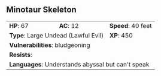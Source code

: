 ## Minotaur Skeleton {#monster-minotaur-skeleton}

```{=html}
<table class="table table-striped">
    <tbody>
        <tr>                    
            <td><b>HP</b>: 67</td>
            <td><b>AC</b>: 12</td>
            <td><b>Speed</b>: 40 feet</td>
        </tr>
        <tr>
            <td colspan="2"><b>Type</b>: Large Undead (Lawful Evil)</td>
            <td><b>XP</b>: 450</td>
        </tr>
        <tr>
            <td colspan="3"><b>Vulnerabilities</b>: bludgeoning</td>
        </tr>
        <tr>
            <td colspan="3"><b>Resists</b>: </td>
        </tr>
        <tr>
            <td colspan="3"><b>Languages</b>: Understands abyssal but can't speak</td>
        </tr>
    </tbody>
</table>
```